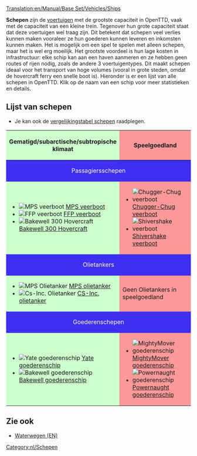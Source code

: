 [[Translation:en/Manual/Base Set/Vehicles/Ships]]
{{nl/Inhoudsopgave}}

'''Schepen''' zijn de [[nl/voertuigen|voertuigen]] met de grootste capaciteit in OpenTTD, vaak met de capaciteit van een kleine trein. Tegenover hun grote capaciteit staat dat deze voertuigen wel traag zijn. Dit betekent dat schepen veel verlies kunnen maken vooraleer ze hun goederen kunnen leveren en inkomsten kunnen maken. Het is mogelijk om een spel te spelen met alleen schepen, maar het is wel erg moeilijk. Het grootste voordeel is hun lage kosten in infrastructuur: elke schip kan aan een haven aanmeren en ze hebben geen routes of rijen nodig, zoals de andere 3 voertuigentypes. Dit maakt schepen ideaal voor het transport van hoge volumes (vooral in grote steden, omdat de hovercraft ferry een snelle boot is). Hieronder is er een lijst van alle schepen in OpenTTD. Klik op de naam van een schip voor meer statistieken en details.

==Lijst van schepen==
* Je kan ook de [[nl/Manual/Base Set/Vehicles/Vergelijkingstabel schepen|vergelijkingstabel schepen]] raadplegen.

{|border="1" cellspacing="2" cellpadding="3" rules="all" style="margin:1em 1em 1em 0; border:solid 1px #AAAAAA;"
!width="50%" style="background: #ccffcc" | Gematigd/subarctische/subtropische klimaat
!width="50%" style="background: #ff9999" | Speelgoedland
|-
! colspan="2" style="background: #3e2ff3; color:white" align="center" | Passagiersschepen
|-
| style="background: #ccffcc" |
*[[File:en/Ferry.png|MPS veerboot]] [[nl/Manual/Base Set/Vehicles/MPS veerboot|MPS veerboot]]
*[[File:en/Ferry.png|FFP veerboot]] [[nl/Manual/Base Set/Vehicles/FFP veerboot|FFP veerboot]]
*[[File:en/Hovercraft.png|Bakewell 300 Hovercraft]] [[nl/Manual/Base Set/Vehicles/Bakewell 300 Hovercraft|Bakewell 300 Hovercraft]]
| style="background: #ff9999" |
*[[File:en/Toylandpassengership.png|Chugger-Chug veerboot]] [[nl/Manual/Base Set/Vehicles/Chugger-Chug veerboot|Chugger-Chug veerboot]]
*[[File:en/Toylandpassengership.png|Shivershake veerboot]] [[nl/Manual/Base Set/Vehicles/Shivershake veerboot|Shivershake veerboot]]
|-
! colspan="2" style="background: #3e2ff3; color:white" align="center" | Olietankers
|-
| style="background: #ccffcc" |
*[[File:en/OilTanker.png|MPS Olietanker]] [[nl/Manual/Base Set/Vehicles/MPS olietanker|MPS olietanker]]
*[[File:en/OilTanker.png|Cs-Inc. Olietanker]] [[nl/Manual/Base Set/Vehicles/Cs-Inc. olietanker|CS-Inc. olietanker]]
| style="background: #ff9999" | Geen Olietankers in speelgoedland
|-
! colspan="2" style="background: #3e2ff3; color:white" align="center" | Goederenschepen
|-
| style="background: #ccffcc" |
*[[File:en/CargoShip.png|Yate goederenschip]] [[nl/Manual/Base Set/Vehicles/Yate goederenschip|Yate goederenschip]]
*[[File:en/CargoShip.png|Bakewell goederenschip]] [[nl/Manual/Base Set/Vehicles/Bakewell goederenschip|Bakewell goederenschip]]
| style="background: #ff9999" |
*[[File:en/Toylandcargoship.png|MightyMover goederenschip]] [[nl/Manual/Base Set/Vehicles/MightyMover goederenschip|MightyMover goederenschip]]
*[[File:en/Toylandcargoship.png|Powernaught goederenschip]] [[nl/Manual/Base Set/Vehicles/Powernaught goederenschip|Powernaught goederenschip]]
|}

==Zie ook==
*[[en/Manual/Waterway construction#Operating_ships|Waterwegen (EN)]]


[[Category:nl/Schepen]]
